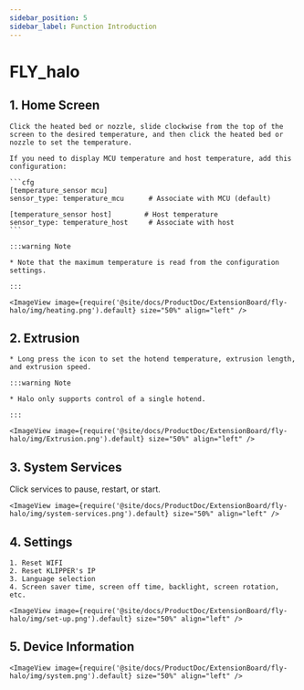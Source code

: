 ```yaml
---
sidebar_position: 5
sidebar_label: Function Introduction
---
```





# FLY_halo

## 1. Home Screen

    Click the heated bed or nozzle, slide clockwise from the top of the screen to the desired temperature, and then click the heated bed or nozzle to set the temperature.

    If you need to display MCU temperature and host temperature, add this configuration:

    ```cfg
    [temperature_sensor mcu]
    sensor_type: temperature_mcu      # Associate with MCU (default)

    [temperature_sensor host]        # Host temperature
    sensor_type: temperature_host     # Associate with host
    ```

    :::warning Note

    * Note that the maximum temperature is read from the configuration settings.

    :::

    <ImageView image={require('@site/docs/ProductDoc/ExtensionBoard/fly-halo/img/heating.png').default} size="50%" align="left" />


## 2. Extrusion

    * Long press the icon to set the hotend temperature, extrusion length, and extrusion speed.

    :::warning Note

    * Halo only supports control of a single hotend.

    :::

    <ImageView image={require('@site/docs/ProductDoc/ExtensionBoard/fly-halo/img/Extrusion.png').default} size="50%" align="left" />

## 3. System Services

Click services to pause, restart, or start.

    <ImageView image={require('@site/docs/ProductDoc/ExtensionBoard/fly-halo/img/system-services.png').default} size="50%" align="left" />

## 4. Settings

    1. Reset WIFI
    2. Reset KLIPPER's IP
    3. Language selection
    4. Screen saver time, screen off time, backlight, screen rotation, etc.

    <ImageView image={require('@site/docs/ProductDoc/ExtensionBoard/fly-halo/img/set-up.png').default} size="50%" align="left" />

## 5. Device Information

    <ImageView image={require('@site/docs/ProductDoc/ExtensionBoard/fly-halo/img/system.png').default} size="50%" align="left" />